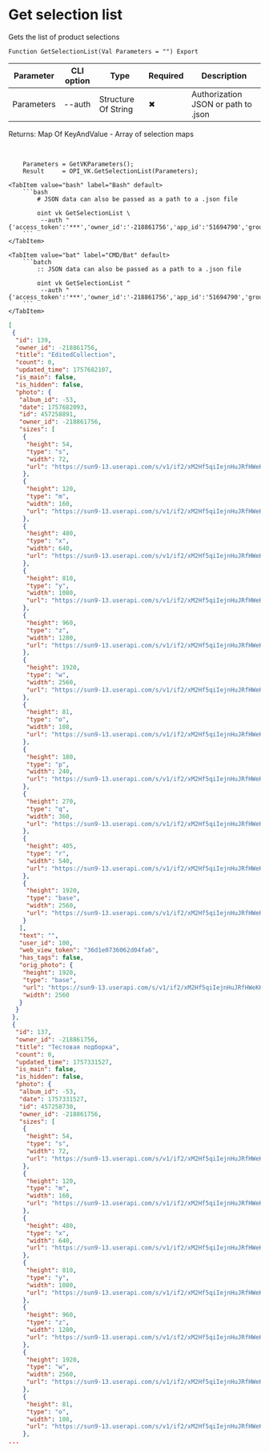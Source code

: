 ﻿---
sidebar_position: 1
description: Get selection list and other functions to work with VK in the Open Integration Package, a free open-source integration library for 1C:Enterprise 8, OneScript and CLI
keywords: [1C, 1С, 1С:Enterprise, 1С:Enterprise 8.3, API, Integration, Services, Exchange, OneScript, CLI, VK]
---


# Get selection list
 Gets the list of product selections



`Function GetSelectionList(Val Parameters = "") Export`

  | Parameter | CLI option | Type | Required | Description |
  |-|-|-|-|-|
  | Parameters | --auth | Structure Of String | &#x2716; | Authorization JSON or path to .json |

  
  Returns:  Map Of KeyAndValue - Array of selection maps

<br/>




```bsl title="1C:Enterprise/OneScript code example"
    Parameters = GetVKParameters();
    Result     = OPI_VK.GetSelectionList(Parameters);
```
 

 <Tabs>
  
    <TabItem value="bash" label="Bash" default>
        ```bash
            # JSON data can also be passed as a path to a .json file
            
            oint vk GetSelectionList \
             --auth "{'access_token':'***','owner_id':'-218861756','app_id':'51694790','group_id':'218861756'}"
        ```
    </TabItem>
  
    <TabItem value="bat" label="CMD/Bat" default>
        ```batch
            :: JSON data can also be passed as a path to a .json file
            
            oint vk GetSelectionList ^
             --auth "{'access_token':'***','owner_id':'-218861756','app_id':'51694790','group_id':'218861756'}"
        ```
    </TabItem>
</Tabs>


```json title="Result"
[
 {
  "id": 139,
  "owner_id": -218861756,
  "title": "EditedCollection",
  "count": 0,
  "updated_time": 1757682107,
  "is_main": false,
  "is_hidden": false,
  "photo": {
   "album_id": -53,
   "date": 1757682093,
   "id": 457258891,
   "owner_id": -218861756,
   "sizes": [
    {
     "height": 54,
     "type": "s",
     "width": 72,
     "url": "https://sun9-13.userapi.com/s/v1/if2/xM2Hf5qiIejnHuJRfHWeKKE1MJ4bINpOS6OhugbWbeceJ1z2xRnRnasqNnR9ekgygR8D4O9F6FJrpDPEUa-YVpUM.jpg?quality=95&as=32x24,48x36,72x54,108x81,160x120,240x180,360x270,480x360,540x405,640x480,720x540,1080x810,1280x960,1440x1080,2560x1920&from=bu&cs=72x0"
    },
    {
     "height": 120,
     "type": "m",
     "width": 160,
     "url": "https://sun9-13.userapi.com/s/v1/if2/xM2Hf5qiIejnHuJRfHWeKKE1MJ4bINpOS6OhugbWbeceJ1z2xRnRnasqNnR9ekgygR8D4O9F6FJrpDPEUa-YVpUM.jpg?quality=95&as=32x24,48x36,72x54,108x81,160x120,240x180,360x270,480x360,540x405,640x480,720x540,1080x810,1280x960,1440x1080,2560x1920&from=bu&cs=160x0"
    },
    {
     "height": 480,
     "type": "x",
     "width": 640,
     "url": "https://sun9-13.userapi.com/s/v1/if2/xM2Hf5qiIejnHuJRfHWeKKE1MJ4bINpOS6OhugbWbeceJ1z2xRnRnasqNnR9ekgygR8D4O9F6FJrpDPEUa-YVpUM.jpg?quality=95&as=32x24,48x36,72x54,108x81,160x120,240x180,360x270,480x360,540x405,640x480,720x540,1080x810,1280x960,1440x1080,2560x1920&from=bu&cs=640x0"
    },
    {
     "height": 810,
     "type": "y",
     "width": 1080,
     "url": "https://sun9-13.userapi.com/s/v1/if2/xM2Hf5qiIejnHuJRfHWeKKE1MJ4bINpOS6OhugbWbeceJ1z2xRnRnasqNnR9ekgygR8D4O9F6FJrpDPEUa-YVpUM.jpg?quality=95&as=32x24,48x36,72x54,108x81,160x120,240x180,360x270,480x360,540x405,640x480,720x540,1080x810,1280x960,1440x1080,2560x1920&from=bu&cs=1080x0"
    },
    {
     "height": 960,
     "type": "z",
     "width": 1280,
     "url": "https://sun9-13.userapi.com/s/v1/if2/xM2Hf5qiIejnHuJRfHWeKKE1MJ4bINpOS6OhugbWbeceJ1z2xRnRnasqNnR9ekgygR8D4O9F6FJrpDPEUa-YVpUM.jpg?quality=95&as=32x24,48x36,72x54,108x81,160x120,240x180,360x270,480x360,540x405,640x480,720x540,1080x810,1280x960,1440x1080,2560x1920&from=bu&cs=1280x0"
    },
    {
     "height": 1920,
     "type": "w",
     "width": 2560,
     "url": "https://sun9-13.userapi.com/s/v1/if2/xM2Hf5qiIejnHuJRfHWeKKE1MJ4bINpOS6OhugbWbeceJ1z2xRnRnasqNnR9ekgygR8D4O9F6FJrpDPEUa-YVpUM.jpg?quality=95&as=32x24,48x36,72x54,108x81,160x120,240x180,360x270,480x360,540x405,640x480,720x540,1080x810,1280x960,1440x1080,2560x1920&from=bu&cs=2560x0"
    },
    {
     "height": 81,
     "type": "o",
     "width": 108,
     "url": "https://sun9-13.userapi.com/s/v1/if2/xM2Hf5qiIejnHuJRfHWeKKE1MJ4bINpOS6OhugbWbeceJ1z2xRnRnasqNnR9ekgygR8D4O9F6FJrpDPEUa-YVpUM.jpg?quality=95&as=32x24,48x36,72x54,108x81,160x120,240x180,360x270,480x360,540x405,640x480,720x540,1080x810,1280x960,1440x1080,2560x1920&from=bu&cs=108x0"
    },
    {
     "height": 180,
     "type": "p",
     "width": 240,
     "url": "https://sun9-13.userapi.com/s/v1/if2/xM2Hf5qiIejnHuJRfHWeKKE1MJ4bINpOS6OhugbWbeceJ1z2xRnRnasqNnR9ekgygR8D4O9F6FJrpDPEUa-YVpUM.jpg?quality=95&as=32x24,48x36,72x54,108x81,160x120,240x180,360x270,480x360,540x405,640x480,720x540,1080x810,1280x960,1440x1080,2560x1920&from=bu&cs=240x0"
    },
    {
     "height": 270,
     "type": "q",
     "width": 360,
     "url": "https://sun9-13.userapi.com/s/v1/if2/xM2Hf5qiIejnHuJRfHWeKKE1MJ4bINpOS6OhugbWbeceJ1z2xRnRnasqNnR9ekgygR8D4O9F6FJrpDPEUa-YVpUM.jpg?quality=95&as=32x24,48x36,72x54,108x81,160x120,240x180,360x270,480x360,540x405,640x480,720x540,1080x810,1280x960,1440x1080,2560x1920&from=bu&cs=360x0"
    },
    {
     "height": 405,
     "type": "r",
     "width": 540,
     "url": "https://sun9-13.userapi.com/s/v1/if2/xM2Hf5qiIejnHuJRfHWeKKE1MJ4bINpOS6OhugbWbeceJ1z2xRnRnasqNnR9ekgygR8D4O9F6FJrpDPEUa-YVpUM.jpg?quality=95&as=32x24,48x36,72x54,108x81,160x120,240x180,360x270,480x360,540x405,640x480,720x540,1080x810,1280x960,1440x1080,2560x1920&from=bu&cs=540x0"
    },
    {
     "height": 1920,
     "type": "base",
     "width": 2560,
     "url": "https://sun9-13.userapi.com/s/v1/if2/xM2Hf5qiIejnHuJRfHWeKKE1MJ4bINpOS6OhugbWbeceJ1z2xRnRnasqNnR9ekgygR8D4O9F6FJrpDPEUa-YVpUM.jpg?quality=95&as=32x24,48x36,72x54,108x81,160x120,240x180,360x270,480x360,540x405,640x480,720x540,1080x810,1280x960,1440x1080,2560x1920&from=bu"
    }
   ],
   "text": "",
   "user_id": 100,
   "web_view_token": "36d1e0736062d04fa6",
   "has_tags": false,
   "orig_photo": {
    "height": 1920,
    "type": "base",
    "url": "https://sun9-13.userapi.com/s/v1/if2/xM2Hf5qiIejnHuJRfHWeKKE1MJ4bINpOS6OhugbWbeceJ1z2xRnRnasqNnR9ekgygR8D4O9F6FJrpDPEUa-YVpUM.jpg?quality=95&as=32x24,48x36,72x54,108x81,160x120,240x180,360x270,480x360,540x405,640x480,720x540,1080x810,1280x960,1440x1080,2560x1920&from=bu",
    "width": 2560
   }
  }
 },
 {
  "id": 137,
  "owner_id": -218861756,
  "title": "Тестовая подборка",
  "count": 0,
  "updated_time": 1757331527,
  "is_main": false,
  "is_hidden": false,
  "photo": {
   "album_id": -53,
   "date": 1757331527,
   "id": 457258730,
   "owner_id": -218861756,
   "sizes": [
    {
     "height": 54,
     "type": "s",
     "width": 72,
     "url": "https://sun9-13.userapi.com/s/v1/if2/xM2Hf5qiIejnHuJRfHWeKKE1MJ4bINpOS6OhugbWbeceJ1z2xRnRnasqNnR9ekgygR8D4O9F6FJrpDPEUa-YVpUM.jpg?quality=95&as=32x24,48x36,72x54,108x81,160x120,240x180,360x270,480x360,540x405,640x480,720x540,1080x810,1280x960,1440x1080,2560x1920&from=bu&cs=72x0"
    },
    {
     "height": 120,
     "type": "m",
     "width": 160,
     "url": "https://sun9-13.userapi.com/s/v1/if2/xM2Hf5qiIejnHuJRfHWeKKE1MJ4bINpOS6OhugbWbeceJ1z2xRnRnasqNnR9ekgygR8D4O9F6FJrpDPEUa-YVpUM.jpg?quality=95&as=32x24,48x36,72x54,108x81,160x120,240x180,360x270,480x360,540x405,640x480,720x540,1080x810,1280x960,1440x1080,2560x1920&from=bu&cs=160x0"
    },
    {
     "height": 480,
     "type": "x",
     "width": 640,
     "url": "https://sun9-13.userapi.com/s/v1/if2/xM2Hf5qiIejnHuJRfHWeKKE1MJ4bINpOS6OhugbWbeceJ1z2xRnRnasqNnR9ekgygR8D4O9F6FJrpDPEUa-YVpUM.jpg?quality=95&as=32x24,48x36,72x54,108x81,160x120,240x180,360x270,480x360,540x405,640x480,720x540,1080x810,1280x960,1440x1080,2560x1920&from=bu&cs=640x0"
    },
    {
     "height": 810,
     "type": "y",
     "width": 1080,
     "url": "https://sun9-13.userapi.com/s/v1/if2/xM2Hf5qiIejnHuJRfHWeKKE1MJ4bINpOS6OhugbWbeceJ1z2xRnRnasqNnR9ekgygR8D4O9F6FJrpDPEUa-YVpUM.jpg?quality=95&as=32x24,48x36,72x54,108x81,160x120,240x180,360x270,480x360,540x405,640x480,720x540,1080x810,1280x960,1440x1080,2560x1920&from=bu&cs=1080x0"
    },
    {
     "height": 960,
     "type": "z",
     "width": 1280,
     "url": "https://sun9-13.userapi.com/s/v1/if2/xM2Hf5qiIejnHuJRfHWeKKE1MJ4bINpOS6OhugbWbeceJ1z2xRnRnasqNnR9ekgygR8D4O9F6FJrpDPEUa-YVpUM.jpg?quality=95&as=32x24,48x36,72x54,108x81,160x120,240x180,360x270,480x360,540x405,640x480,720x540,1080x810,1280x960,1440x1080,2560x1920&from=bu&cs=1280x0"
    },
    {
     "height": 1920,
     "type": "w",
     "width": 2560,
     "url": "https://sun9-13.userapi.com/s/v1/if2/xM2Hf5qiIejnHuJRfHWeKKE1MJ4bINpOS6OhugbWbeceJ1z2xRnRnasqNnR9ekgygR8D4O9F6FJrpDPEUa-YVpUM.jpg?quality=95&as=32x24,48x36,72x54,108x81,160x120,240x180,360x270,480x360,540x405,640x480,720x540,1080x810,1280x960,1440x1080,2560x1920&from=bu&cs=2560x0"
    },
    {
     "height": 81,
     "type": "o",
     "width": 108,
     "url": "https://sun9-13.userapi.com/s/v1/if2/xM2Hf5qiIejnHuJRfHWeKKE1MJ4bINpOS6OhugbWbeceJ1z2xRnRnasqNnR9ekgygR8D4O9F6FJrpDPEUa-YVpUM.jpg?quality=95&as=32x24,48x36,72x54,108x81,160x120,240x180,360x270,480x360,540x405,640x480,720x540,1080x810,1280x960,1440x1080,2560x1920&from=bu&cs=108x0"
    },
...
```
